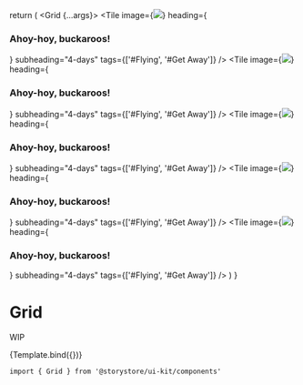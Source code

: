 
<Meta title="Components/Grid" component={Grid} />

  return (
    <Grid {...args}>
      <Tile
        image={<img src="/__assets/wknd/bg-adventures-1.jpg" width={500} height={500} />}
        heading={<h3>Ahoy-hoy, buckaroos!</h3>}
        subheading="4-days"
        tags={['#Flying', '#Get Away']}
      />
      <Tile
        image={<img src="/__assets/wknd/bg-adventures-1.jpg" width={500} height={500} />}
        heading={<h3>Ahoy-hoy, buckaroos!</h3>}
        subheading="4-days"
        tags={['#Flying', '#Get Away']}
      />
      <Tile
        image={<img src="/__assets/wknd/bg-adventures-1.jpg" width={500} height={500} />}
        heading={<h3>Ahoy-hoy, buckaroos!</h3>}
        subheading="4-days"
        tags={['#Flying', '#Get Away']}
      />
      <Tile
        image={<img src="/__assets/wknd/bg-adventures-1.jpg" width={500} height={500} />}
        heading={<h3>Ahoy-hoy, buckaroos!</h3>}
        subheading="4-days"
        tags={['#Flying', '#Get Away']}
      />
      <Tile
        image={<img src="/__assets/wknd/bg-adventures-1.jpg" width={500} height={500} />}
        heading={<h3>Ahoy-hoy, buckaroos!</h3>}
        subheading="4-days"
        tags={['#Flying', '#Get Away']}
      />
    </Grid>
  )
}

# Grid

WIP

<Canvas withSource="open">
  <Story args={{ columns: { sm: '1fr', lg: '1fr 1fr 1fr' }, gap: 'sm' }} name="Grid">
    {Template.bind({})}
  </Story>
</Canvas>

```
import { Grid } from '@storystore/ui-kit/components'
```
